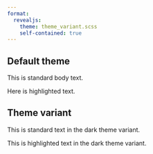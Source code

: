 ```yaml
---
format: 
  revealjs:
    theme: theme_variant.scss
    self-contained: true
---
```


## Default theme

This is standard body text.

[Here is highlighted text.]{.highlighted-light}

## Theme variant {.dark-theme}

This is standard text in the dark theme variant.

[This is highlighted text in the dark theme variant.]{.highlighted-dark}